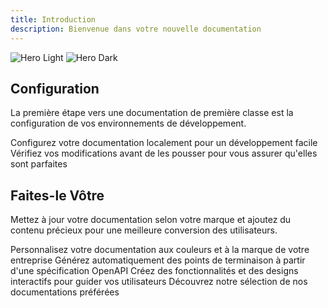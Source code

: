 ```yaml
---
title: Introduction
description: Bienvenue dans votre nouvelle documentation
---
```


<img className="block dark:hidden" src="/images/hero-light.png" alt="Hero Light" />

<img className="hidden dark:block" src="/images/hero-dark.png" alt="Hero Dark" />

## Configuration

La première étape vers une documentation de première classe est la configuration de vos environnements de développement.

<CardGroup cols={2}>
  <Card title="Edit Your Docs" icon="pen-to-square" href="https://mintlify.com/docs/quickstart">
    Configurez votre documentation localement pour un développement facile
  </Card>

  <Card title="Preview Changes" icon="image" href="https://mintlify.com/docs/development">
    Vérifiez vos modifications avant de les pousser pour vous assurer qu'elles sont parfaites
  </Card>
</CardGroup>

## Faites-le Vôtre

Mettez à jour votre documentation selon votre marque et ajoutez du contenu précieux pour une meilleure conversion des utilisateurs.

<CardGroup cols={2}>
  <Card title="Customize Style" icon="palette" href="https://mintlify.com/docs/settings/global">
    Personnalisez votre documentation aux couleurs et à la marque de votre entreprise
  </Card>

  <Card title="Reference APIs" icon="code" href="https://mintlify.com/docs/api-playground/openapi">
    Générez automatiquement des points de terminaison à partir d'une spécification OpenAPI
  </Card>

  <Card title="Add Components" icon="screwdriver-wrench" href="https://mintlify.com/docs/content/components/accordions">
    Créez des fonctionnalités et des designs interactifs pour guider vos utilisateurs
  </Card>

  <Card title="Get Inspiration" icon="stars" href="https://mintlify.com/customers">
    Découvrez notre sélection de nos documentations préférées
  </Card>
</CardGroup>
